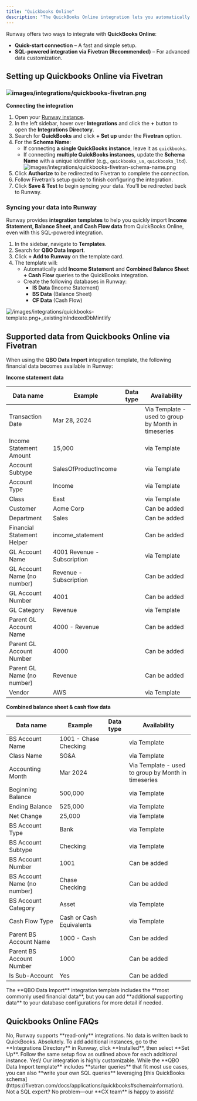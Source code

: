 ```yaml
---
title: "Quickbooks Online"
description: "The QuickBooks Online integration lets you automatically sync your financial data with Runway, eliminating manual data entry and ensuring your actuals stay up to date. With this connection, your financial models always reflect the latest numbers from QuickBooks."
---
```


Runway offers two ways to integrate with **QuickBooks Online**:

- **Quick-start connection** – A fast and simple setup.
- **SQL-powered integration via Fivetran (Recommended)** – For advanced data customization.

## Setting up Quickbooks Online via Fivetran

### ![images/integrations/quickbooks-fivetran.png](/images/integrations/quickbooks-fivetran.png)

**Connecting the integration**

1. Open your [Runway instance](https://app.runway.com/).
2. In the left sidebar, hover over **Integrations** and click the **+** button to open the **Integrations Directory**.
3. Search for **QuickBooks** and click **\+ Set up** under the **Fivetran** option.
4. For the **Schema Name**:
   - If connecting **a single QuickBooks instance**, leave it as `quickbooks`.
   - If connecting **multiple QuickBooks instances**, update the **Schema Name** with a unique identifier (e.g., `quickbooks_us`, `quickbooks_ltd`). ![images/integrations/quickbooks-fivetran-schema-name.png](/images/integrations/quickbooks-fivetran-schema-name.png)
5. Click **Authorize** to be redirected to Fivetran to complete the connection.
6. Follow Fivetran’s setup guide to finish configuring the integration.
7. Click **Save & Test** to begin syncing your data. You’ll be redirected back to Runway.

### **Syncing your data into Runway**

Runway provides **integration templates** to help you quickly import **Income Statement, Balance Sheet, and Cash Flow data** from QuickBooks Online, even with this SQL-powered integration.

1. In the sidebar, navigate to **Templates**.
2. Search for **QBO Data Import**.
3. Click **\+ Add to Runway** on the template card.
4. The template will:
   - Automatically add **Income Statement** and **Combined Balance Sheet + Cash Flow** queries to the QuickBooks integration.
   - Create the following databases in Runway:
     - **IS Data** (Income Statement)
     - **BS Data** (Balance Sheet)
     - **CF Data** (Cash Flow)

![/images/integrations/quickbooks-template.png+\_existingInIndexedDbMintlify](/images/integrations/quickbooks-template.png)

## Supported data from Quickbooks Online via Fivetran

When using the **QBO Data Import** integration template, the following financial data becomes available in Runway:

**Income statement data**

| Data name                   | Example                     | Data type     | Availability                                        |
| --------------------------- | --------------------------- | ------------- | --------------------------------------------------- |
| Transaction Date            | Mar 28, 2024                |               | Via Template - used to group by Month in timeseries |
| Income Statement Amount     | 15,000                      |               | via Template                                        |
| Account Subtype             | SalesOfProductIncome        |               | via Template                                        |
| Account Type                | Income                      |               | via Template                                        |
| Class                       | East                        |               | via Template                                        |
| Customer                    | Acme Corp                   |               | Can be added                                        |
| Department                  | Sales                       |               | Can be added                                        |
| Financial Statement Helper  | income_statement            |               | Can be added                                        |
| GL Account Name             | 4001 Revenue - Subscription |               | via Template                                        |
| GL Account Name (no number) | Revenue - Subscription      |               | Can be added                                        |
| GL Account Number           | 4001                        |               | Can be added                                        |
| GL Category                 | Revenue                     |               | via Template                                        |
| Parent GL Account Name      | 4000 - Revenue              |               | Can be added                                        |
| Parent GL Account Number    | 4000                        |               | Can be added                                        |
| Parent GL Name (no number)  | Revenue                     |               | Can be added                                        |
| Vendor                      | AWS                         |               | via Template                                        |

**Combined balance sheet & cash flow data**

| Data name                   | Example                  | Data type     | Availability                                        |
| --------------------------- | ------------------------ | ------------- | --------------------------------------------------- |
| BS Account Name             | 1001 - Chase Checking    |               | via Template                                        |
| Class Name                  | SG&A                     |               | via Template                                        |
| Accounting Month            | Mar 2024                 |               | Via Template - used to group by Month in timeseries |
| Beginning Balance           | 500,000                  |               | via Template                                        |
| Ending Balance              | 525,000                  |               | via Template                                        |
| Net Change                  | 25,000                   |               | via Template                                        |
| BS Account Type             | Bank                     |               | via Template                                        |
| BS Account Subtype          | Checking                 |               | via Template                                        |
| BS Account Number           | 1001                     |               | Can be added                                        |
| BS Account Name (no number) | Chase Checking           |               | Can be added                                        |
| BS Account Category         | Asset                    |               | via Template                                        |
| Cash Flow Type              | Cash or Cash Equivalents |               | via Template                                        |
| Parent BS Account Name      | 1000 - Cash              |               | Can be added                                        |
| Parent BS Account Number    | 1000                     |               | Can be added                                        |
| Is Sub-Account              | Yes                      |               | Can be added                                        |

<Check>
  The **QBO Data Import** integration template includes the **most commonly used financial data**, but you can add **additional supporting data** to your database configurations for more detail if needed.
</Check>

## Quickbooks Online FAQs

<Accordion title="Does Runway write data back to QuickBooks?" icon="sparkles">
  No, Runway supports **read-only** integrations. No data is written back to QuickBooks.
</Accordion>

<Accordion title="Can I connect multiple instances of QuickBooks Online?" icon="sparkles">
  Absolutely. To add additional instances, go to the **Integrations Directory** in Runway, click **Installed**, then select **Set Up**. Follow the same setup flow as outlined above for each additional instance.
</Accordion>

<Accordion title="Can I pull other types of data from QuickBooks?" icon="sparkles">
  Yes\! Our integration is highly customizable. While the **QBO Data Import template** includes **starter queries** that fit most use cases, you can also **write your own SQL queries** leveraging [this QuickBooks schema](https://fivetran.com/docs/applications/quickbooks#schemainformation). Not a SQL expert? No problem—our **CX team** is happy to assist\!
</Accordion>